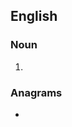 {{also|hotspots|Hotspots}}
==English==

===Noun===
{{head|en|noun form|head=[[hot]] [[spot]]s}}

# {{plural of|en|hot spot}}

===Anagrams===
* {{anagrams|en|a=hoopsstt|postshot|pot shots|potshots|shot spot|shot-spot|shotspot}}